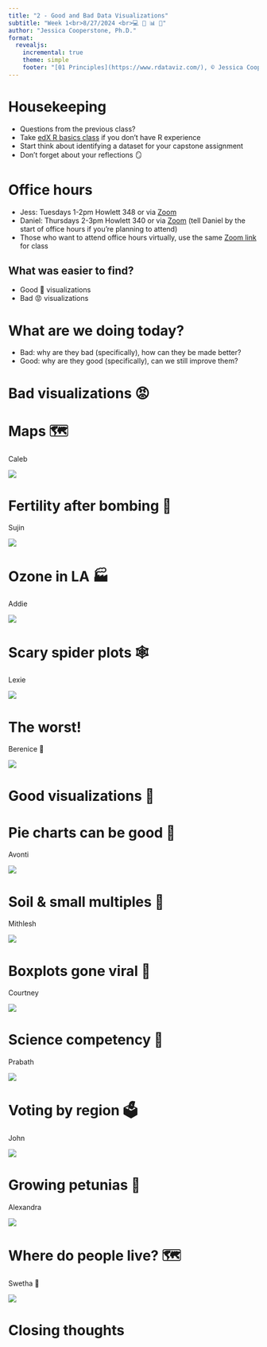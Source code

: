 ```yaml
---
title: "2 - Good and Bad Data Visualizations"
subtitle: "Week 1<br>8/27/2024 <br>💻 🧰 📊 🥳"
author: "Jessica Cooperstone, Ph.D."
format: 
  revealjs:
    incremental: true
    theme: simple
    footer: "[01 Principles](https://www.rdataviz.com/), © Jessica Cooperstone, 2024"
---
```


# Housekeeping

-   Questions from the previous class?
-   Take [edX R basics class](https://pll.harvard.edu/course/data-science-r-basics) if you don't have R experience
-   Start think about identifying a dataset for your capstone assignment
-   Don't forget about your reflections 🪞

# Office hours

-   Jess: Tuesdays 1-2pm Howlett 348 or via [Zoom](https://go.osu.edu/dataviz-zoom)
-   Daniel: Thursdays 2-3pm Howlett 340 or via [Zoom](https://go.osu.edu/dataviz-zoom) (tell Daniel by the start of office hours if you're planning to attend)
-   Those who want to attend office hours virtually, use the same [Zoom link](https://go.osu.edu/dataviz-zoom) for class

## What was easier to find?

-   Good 👏 visualizations
-   Bad 😡 visualizations

# What are we doing today?

- Bad: why are they bad (specifically), how can they be made better?
- Good: why are they good (specifically), can we still improve them?

# Bad visualizations 😡 {.center_title}

# Maps 🗺

Caleb

![](bad/caleb.png){fig-align="center"}

# Fertility after bombing 👶 

Sujin

![](bad/sujin.png){fig-align="center"}

# Ozone in LA 🏭 

Addie

![](bad/addie.png){fig-align="center"}

# Scary spider plots 🕸️

Lexie

![](bad/lexie.png){fig-align="center"}

# The worst! 

Berenice 🏅

![](bad/winner_berenice.png){fig-align="center"}

# Good visualizations 👏 {.center_title}

# Pie charts can be good 🥧 

Avonti 

![](good/avonti.png){fig-align="center"}

# Soil & small multiples 🚜 

Mithlesh 

![](good/mithlesh.jpg){fig-align="center"}

# Boxplots gone viral 🦠

Courtney

![](good/courtney.png)

# Science competency 🔬 
Prabath 

![](good/prabath.png){fig-align="center"}

# Voting by region 🗳️
John

![](good/tengatenga.png){fig-align="center"}

# Growing petunias 🌸 
Alexandra 

![](good/alexandra.png){fig-align="center"}

# Where do people live? 🗺
Swetha 🏅

![](good/winner_swetha.png){fig-align="center"}

# Closing thoughts
